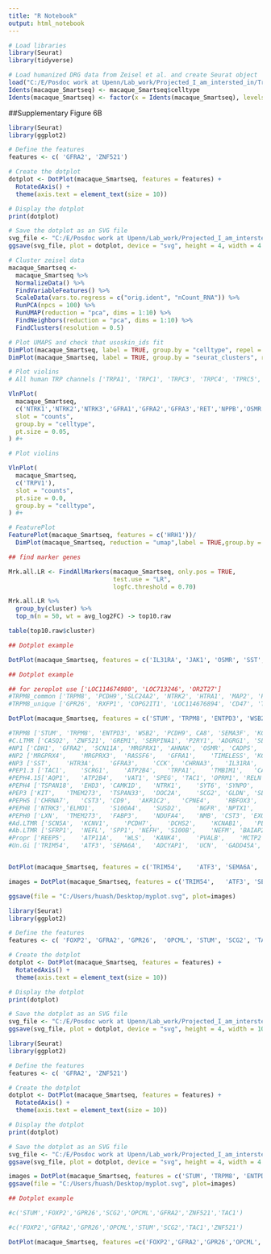 ```yaml
---
title: "R Notebook"
output: html_notebook
---
```


```r
# Load libraries
library(Seurat)
library(tidyverse)
```

```r
# Load humanized DRG data from Zeisel et al. and create Seurat object
load("C:/E/Posdoc work at Upenn/Lab_work/Projected_I_am_intersted_in/Transcriptome of human DRG neurons/Single cell RNA seq_mouse_monkey_human/macaque_Smartseq.RData")
Idents(macaque_Smartseq) <- macaque_Smartseq$celltype
Idents(macaque_Smartseq) <- factor(x = Idents(macaque_Smartseq), levels =c('A-LTMR','C-LTMR','NP1','NP2','NP3','PEP1','PEP2','PEP3','TrpM8high'))
```


##Supplementary Figure 6B
```r
library(Seurat)
library(ggplot2)

# Define the features
features <- c( 'GFRA2', 'ZNF521')

# Create the dotplot
dotplot <- DotPlot(macaque_Smartseq, features = features) + 
  RotatedAxis() + 
  theme(axis.text = element_text(size = 10))

# Display the dotplot
print(dotplot)

# Save the dotplot as an SVG file
svg_file <- "C:/E/Posdoc work at Upenn/Lab_work/Projected_I_am_intersted_in/Transcriptome of human DRG neurons/Manuscript and figs/Submmision/Nature neuroscience/Final/Revision/Resubmission/20240716_Final/new_plot/SF8C_new.svg"
ggsave(svg_file, plot = dotplot, device = "svg", height = 4, width = 4.5)

```













```r
# Cluster zeisel data
macaque_Smartseq <-
  macaque_Smartseq %>%
  NormalizeData() %>%
  FindVariableFeatures() %>%
  ScaleData(vars.to.regress = c("orig.ident", "nCount_RNA")) %>%
  RunPCA(npcs = 100) %>%
  RunUMAP(reduction = "pca", dims = 1:10) %>%
  FindNeighbors(reduction = "pca", dims = 1:10) %>%
  FindClusters(resolution = 0.5)

```



```r
# Plot UMAPS and check that usoskin_ids fit
DimPlot(macaque_Smartseq, label = TRUE, group.by = "celltype", repel = TRUE)+
DimPlot(macaque_Smartseq, label = TRUE, group.by = "seurat_clusters", repel = TRUE)

```

```r
# Plot violins 
# All human TRP channels ['TRPA1', 'TRPC1', 'TRPC3', 'TRPC4', 'TPRC5', 'TPRC6', 'TPRC7', 'TRPM1', 'TRPM2', 'TRPM3', 'TRPM4', 'TRPM5', 'TRPM6', 'TRPM7', 'TRPM8', 'MCOLN1', 'MCOLN2', 'MCOLN3', 'PKD2', 'PKD2L1', 'PKD2L2', 'TRPV1', 'TRPV2', 'TRPV3', 'TRPV4', 'TRPV5', 'TRPV6']

VlnPlot(
  macaque_Smartseq,
  c('NTRK1','NTRK2','NTRK3','GFRA1','GFRA2','GFRA3','RET','NPPB','OSMR','PTGDR','SCN9A','SCN10A','SCN11A','PRDM12','CALCA','TAC1','PIEZO2','TRPV1','TRPA1','TRPM8','MRGPRX3','IL31RA','SST','CHRNA3','PTGIR','KIT','CHRNA7','PVALB','PENK','ADCYAP1','UCN','PTGER3','ASIC1','LPAR3','MRGPRD','F2R','MRGPRE','HRH1','NMB','ATF3','RUNX1','RUNX2','RUNX3','NEFH','S100B','KCNV1','S100A4'),
  slot = "counts",
  group.by = "celltype",
  pt.size = 0.05,
) #+
```

```r
# Plot violins 

VlnPlot(
  macaque_Smartseq,
  c('TRPV1'),
  slot = "counts",
  pt.size = 0.0,
  group.by = "celltype",
) #+
```

```r
# FeaturePlot
FeaturePlot(macaque_Smartseq, features = c('HRH1'))/
  DimPlot(macaque_Smartseq, reduction = "umap",label = TRUE,group.by = "celltype",pt.size = 1)
```

```r
## find marker genes

Mrk.all.LR <- FindAllMarkers(macaque_Smartseq, only.pos = TRUE, 
                             test.use = "LR",
                             logfc.threshold = 0.70)

Mrk.all.LR %>%
  group_by(cluster) %>%
  top_n(n = 50, wt = avg_log2FC) -> top10.raw

table(top10.raw$cluster)

```
```r
## Dotplot example

DotPlot(macaque_Smartseq, features = c('IL31RA', 'JAK1', 'OSMR', 'SST', 'GFRA3', 'HRH1', 'NOS1', 'OPRM1','DDAH1')) + RotatedAxis() + theme(axis.text = element_text(size = 10))

```


```r
## Dotplot example

## for zeroplot use ['LOC114674980', 'LOC713246', 'OR2T27']
#TRPM8_common ['TRPM8', 'PCDH9','SLC24A2', 'NTRK2', 'HTRA1', 'MAP2', 'PCSK1']
#TRPM8_unique ['GPR26', 'RXFP1', 'COPG2IT1', 'LOC114676894', 'CD47', 'TUNAR', 'KCNJ6', 'LAPTM4B', 'ZCCHC12', 'SATB1']

DotPlot(macaque_Smartseq, features = c('STUM', 'TRPM8', 'ENTPD3', 'WSB2', 'PCDH9', 'CA8', 'SEMA3F', 'KCNK3', 'SIRPA', 'LIMCH1')) + RotatedAxis() + theme(axis.text = element_text(size = 10))

```

```r

#TRPM8 ['STUM', 'TRPM8', 'ENTPD3', 'WSB2', 'PCDH9', CA8', 'SEMA3F', 'KCNK3', 'SIRPA', 'LIMCH1']
#C.LTMR ['CASQ2', 'ZNF521', 'GREM1', 'SERPINA1', 'P2RY1', 'ADGRG1', 'SLIT1', 'RSPO2', 'CNTNAP5', 'DPP6']
#NP1 ['CDH1', 'GFRA2', 'SCN11A', 'MRGPRX1', 'AHNAK', 'OSMR', 'CADPS', 'PLCB3', 'CD24', 'NRCAM']
#NP2 ['MRGPRX4',	'MRGPRX3',	'RASSF6',	'GFRA1',	'TIMELESS',	'KCNK18',	'CEMIP',	'IGSF3',	'SCN3B',	'FSTL1']
#NP3 ['SST',	'HTR3A',	'GFRA3',	'CCK',	'CHRNA3',	'IL31RA',	'CALCB',	'NOS1',	'FKBP1B',	'DGKH']
#PEP1.3 ['TAC1',	'SCRG1',	'ATP2B4',	'TRPA1',	'TMBIM1',	'CALCA',	'LITAF',	'CAMK4',	'CELF4',	'UCP2']
#PEPH4.15['AQP1',	'ATP2B4',	'VAT1',	'SPEG',	'TAC1',	'OPRM1', 'RELN',	'PTPRT',	'NCAM1',	'RIMS3']
#PEPH4 ['TSPAN18',	'EHD3',	'CAMK1D',	'NTRK1',	'SYT6',	'SYNPO',	'TTL',	'VAT1L',	'LYNX1',	'PCDH9']
#PEP3 ['KIT',	'TMEM273',	'TSPAN33',	'DOC2A',	'SCG2',	'GLDN',	'SLC7A14',	'MME',	'OPCML',	'BCAM']
#PEPH5 ['CHRNA7',	'CST3',	'CD9',	'AKR1C2',	'CPNE4',	'RBFOX3',	'NGFR',	'NTRK1',	'HBA2',	'AQP1']
#PEPH8 ['NTRK3','ELMO1',	'S100A4',	'SUSD2',	'NGFR',	'NPTX1',	'CPNE6',	'S100A16',	'PCP4',	'P2RX3']
#PEPH0 ['LXN',	'TMEM273',	'FABP3',	'NDUFA4',	'NMB', 'CST3', 'EXOC1L', 'SLC7A14', 'TMBIM1','SCG2']
#Ad.LTMR ['SCN5A',	'KCNV1',	'PCDH7',	'DCHS2',	'KCNAB1',	'PLXNA2',	'GPX2',	'CBLN2',	'NTRK2'	,'KIRREL3']
#Ab.LTMR ['SFRP1',	'NEFL',	'SPP1',	'NEFH',	'S100B',	'NEFM',	'BAIAP2L1',	'MDH1',	'MAP7D2',	'CPNE6']
#Propr ['REEP5',	'ATP11A',	'WLS',	'KANK4',	'PVALB',	'MCTP2',	'GPRC5B',	'SPP1',	'SLIT2',	'OXR1']
#Un.Gi ['TRIM54',	'ATF3',	'SEMA6A',	'ADCYAP1',	'UCN',	'GADD45A',	'FLRT3',	'FAM171B',	'MCAM',	'ANO5']


DotPlot(macaque_Smartseq, features = c('TRIM54',	'ATF3',	'SEMA6A',	'ADCYAP1',	'UCN',	'GADD45A',	'FLRT3',	'FAM171B',	'MCAM',	'ANO5'), dot.scale = 2,cols = c("lightgrey", "blue")) + RotatedAxis() + theme(axis.text = element_blank()) + theme(axis.title = element_blank()) + theme(legend.position="none") + theme(axis.text.x = element_blank()) + theme(axis.line.x.bottom=element_line(size=0.15))+theme(axis.line.y.left =element_line(size=0.15))+theme(axis.ticks = element_line( size = 0.15))

images = DotPlot(macaque_Smartseq, features = c('TRIM54',	'ATF3',	'SEMA6A',	'ADCYAP1',	'UCN',	'GADD45A',	'FLRT3',	'FAM171B',	'MCAM',	'ANO5'), dot.scale = 2,cols = c("lightgrey", "blue")) + RotatedAxis() + theme(axis.text = element_blank()) + theme(axis.title = element_blank()) + theme(legend.position="none") + theme(axis.text.x = element_blank())+ theme(axis.line.x.bottom=element_line(size=0.2))+theme(axis.line.y.left=element_line(size=0.2))+theme(axis.ticks = element_line(size = 0.2))+theme(axis.ticks.length=unit(.05, "cm"))

ggsave(file = "C:/Users/huash/Desktop/myplot.svg", plot=images)

```

```r
library(Seurat)
library(ggplot2)

# Define the features
features <- c( 'FOXP2', 'GFRA2', 'GPR26',  'OPCML', 'STUM', 'SCG2', 'TAC1', 'ZNF521')

# Create the dotplot
dotplot <- DotPlot(macaque_Smartseq, features = features) + 
  RotatedAxis() + 
  theme(axis.text = element_text(size = 10))

# Display the dotplot
print(dotplot)

# Save the dotplot as an SVG file
svg_file <- "C:/E/Posdoc work at Upenn/Lab_work/Projected_I_am_intersted_in/Transcriptome of human DRG neurons/Manuscript and figs/Submmision/Nature neuroscience/Final/Revision/Resubmission/20240716_Final/new_plot/SF8C.svg"
ggsave(svg_file, plot = dotplot, device = "svg", height = 4, width = 10)

```


```r
library(Seurat)
library(ggplot2)

# Define the features
features <- c( 'GFRA2', 'ZNF521')

# Create the dotplot
dotplot <- DotPlot(macaque_Smartseq, features = features) + 
  RotatedAxis() + 
  theme(axis.text = element_text(size = 10))

# Display the dotplot
print(dotplot)

# Save the dotplot as an SVG file
svg_file <- "C:/E/Posdoc work at Upenn/Lab_work/Projected_I_am_intersted_in/Transcriptome of human DRG neurons/Manuscript and figs/Submmision/Nature neuroscience/Final/Revision/Resubmission/20240716_Final/new_plot/SF8C_new.svg"
ggsave(svg_file, plot = dotplot, device = "svg", height = 4, width = 4.5)

```



```r

images = DotPlot(macaque_Smartseq, features = c('STUM', 'TRPM8', 'ENTPD3', 'WSB2', 'PCDH9', 'CA8', 'SEMA3F', 'KCNK3', 'SIRPA', 'LIMCH1'), dot.scale = 2,cols = c("lightgrey", "blue")) + RotatedAxis() + theme(axis.text = element_text(size = 10)) 
ggsave(file = "C:/Users/huash/Desktop/myplot.svg", plot=images)

```

```r
## Dotplot example

#c('STUM','FOXP2','GPR26','SCG2','OPCML','GFRA2','ZNF521','TAC1')

#c('FOXP2','GFRA2','GPR26','OPCML','STUM','SCG2','TAC1','ZNF521')

DotPlot(macaque_Smartseq, features =c('FOXP2','GFRA2','GPR26','OPCML','STUM','SCG2','TAC1','ZNF521'),group.by = "celltype") + RotatedAxis() + theme(axis.text = element_text(size = 10))

```